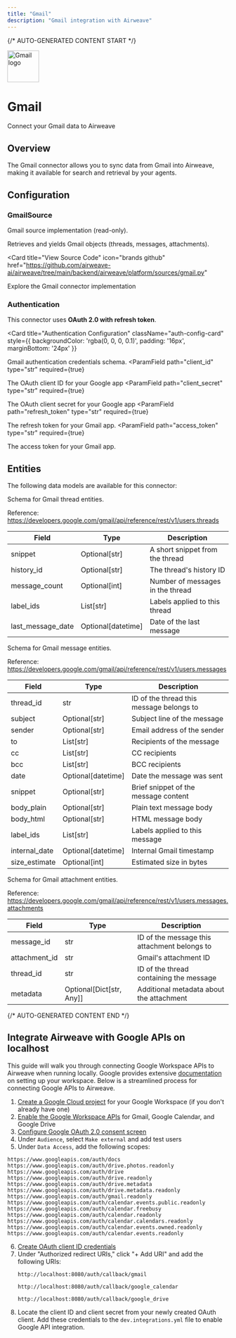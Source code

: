 ```yaml
---
title: "Gmail"
description: "Gmail integration with Airweave"
---
```


{/* AUTO-GENERATED CONTENT START */}



<div className="connector-header">
  <img src="icon.svg" alt="Gmail logo" width="72" height="72" className="connector-icon" />
  <div className="connector-info">
    <h1>Gmail</h1>
    <p>Connect your Gmail data to Airweave</p>
  </div>
</div>

## Overview

The Gmail connector allows you to sync data from Gmail into Airweave, making it available for search and retrieval by your agents.

## Configuration


### GmailSource

Gmail source implementation (read-only).

Retrieves and yields Gmail objects (threads, messages, attachments).


<Card
  title="View Source Code"
  icon="brands github"
  href="https://github.com/airweave-ai/airweave/tree/main/backend/airweave/platform/sources/gmail.py"
>
  Explore the Gmail connector implementation
</Card>

### Authentication

This connector uses **OAuth 2.0 with refresh token**.

<Card
  title="Authentication Configuration"
  className="auth-config-card"
  style={{ backgroundColor: 'rgba(0, 0, 0, 0.1)', padding: '16px', marginBottom: '24px' }}
>

Gmail authentication credentials schema.
<ParamField
  path="client_id"
  type="str"
  required={true}
>
  The OAuth client ID for your Google app
</ParamField>
<ParamField
  path="client_secret"
  type="str"
  required={true}
>
  The OAuth client secret for your Google app
</ParamField>
<ParamField
  path="refresh_token"
  type="str"
  required={true}
>
  The refresh token for your Gmail app.
</ParamField>
<ParamField
  path="access_token"
  type="str"
  required={true}
>
  The access token for your Gmail app.
</ParamField>
</Card>


## Entities

The following data models are available for this connector:

<Accordion title="GmailThreadEntity">

Schema for Gmail thread entities.

Reference: https://developers.google.com/gmail/api/reference/rest/v1/users.threads

| Field | Type | Description |
|-------|------|-------------|
| snippet | Optional[str] | A short snippet from the thread |
| history_id | Optional[str] | The thread's history ID |
| message_count | Optional[int] | Number of messages in the thread |
| label_ids | List[str] | Labels applied to this thread |
| last_message_date | Optional[datetime] | Date of the last message |

</Accordion>
<Accordion title="GmailMessageEntity">

Schema for Gmail message entities.

Reference: https://developers.google.com/gmail/api/reference/rest/v1/users.messages

| Field | Type | Description |
|-------|------|-------------|
| thread_id | str | ID of the thread this message belongs to |
| subject | Optional[str] | Subject line of the message |
| sender | Optional[str] | Email address of the sender |
| to | List[str] | Recipients of the message |
| cc | List[str] | CC recipients |
| bcc | List[str] | BCC recipients |
| date | Optional[datetime] | Date the message was sent |
| snippet | Optional[str] | Brief snippet of the message content |
| body_plain | Optional[str] | Plain text message body |
| body_html | Optional[str] | HTML message body |
| label_ids | List[str] | Labels applied to this message |
| internal_date | Optional[datetime] | Internal Gmail timestamp |
| size_estimate | Optional[int] | Estimated size in bytes |

</Accordion>
<Accordion title="GmailAttachmentEntity">

Schema for Gmail attachment entities.

Reference: https://developers.google.com/gmail/api/reference/rest/v1/users.messages.attachments

| Field | Type | Description |
|-------|------|-------------|
| message_id | str | ID of the message this attachment belongs to |
| attachment_id | str | Gmail's attachment ID |
| thread_id | str | ID of the thread containing the message |
| metadata | Optional[Dict[str, Any]] | Additional metadata about the attachment |

</Accordion>




{/* AUTO-GENERATED CONTENT END */}

## Integrate Airweave with Google APIs on localhost

This guide will walk you through connecting Google Workspace APIs to Airweave when running locally.
Google provides extensive [documentation](https://developers.google.com/workspace/guides/get-started) on setting up your workspace.
Below is a streamlined process for connecting Google APIs to Airweave.

1. [Create a Google Cloud project](https://developers.google.com/workspace/guides/create-project) for your Google Workspace (if you don't already have one)
2. [Enable the Google Workspace APIs](https://developers.google.com/workspace/guides/enable-apis) for Gmail, Google Calendar, and Google Drive
3. [Configure Google OAuth 2.0 consent screen](https://developers.google.com/workspace/guides/configure-oauth-consent)
4. Under `Audience`, select `Make external` and add test users
5. Under `Data Access`, add the following scopes:

```
https://www.googleapis.com/auth/docs
https://www.googleapis.com/auth/drive.photos.readonly
https://www.googleapis.com/auth/drive
https://www.googleapis.com/auth/drive.readonly
https://www.googleapis.com/auth/drive.metadata
https://www.googleapis.com/auth/drive.metadata.readonly
https://www.googleapis.com/auth/gmail.readonly
https://www.googleapis.com/auth/calendar.events.public.readonly
https://www.googleapis.com/auth/calendar.freebusy
https://www.googleapis.com/auth/calendar.readonly
https://www.googleapis.com/auth/calendar.calendars.readonly
https://www.googleapis.com/auth/calendar.events.owned.readonly
https://www.googleapis.com/auth/calendar.events.readonly
```
6. [Create OAuth client ID credentials](https://developers.google.com/workspace/guides/create-credentials#oauth-client-id)
7. Under "Authorized redirect URIs," click "+ Add URI" and add the following URIs:
   ```
   http://localhost:8080/auth/callback/gmail
   ```
   ```
   http://localhost:8080/auth/callback/google_calendar
   ```
   ```
   http://localhost:8080/auth/callback/google_drive
   ```
8. Locate the client ID and client secret from your newly created OAuth client. Add these credentials to the `dev.integrations.yml` file to enable Google API integration.
